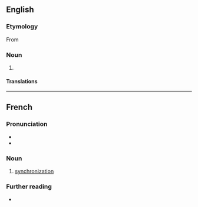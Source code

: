 {{also|Synchronisation}}
==English==

===Etymology===
From {{suffix|en|synchronise|ation}}

===Noun===
{{en-noun|~}}

# {{standard spelling of|en|synchronization|from=non-Oxford British spelling}}

====Translations====
{{trans-see|synchronisation|synchronization}}

----

==French==

===Pronunciation===
* {{IPA|fr|/sɛ̃.kʁɔ.ni.za.sjɔ̃/}}
* {{audio|fr|LL-Q150 (fra)-WikiLucas00-post-synchronisation.wav|Audio}}

===Noun===
{{fr-noun|f}}

# [[synchronization]]

===Further reading===
* {{R:TLFi}}